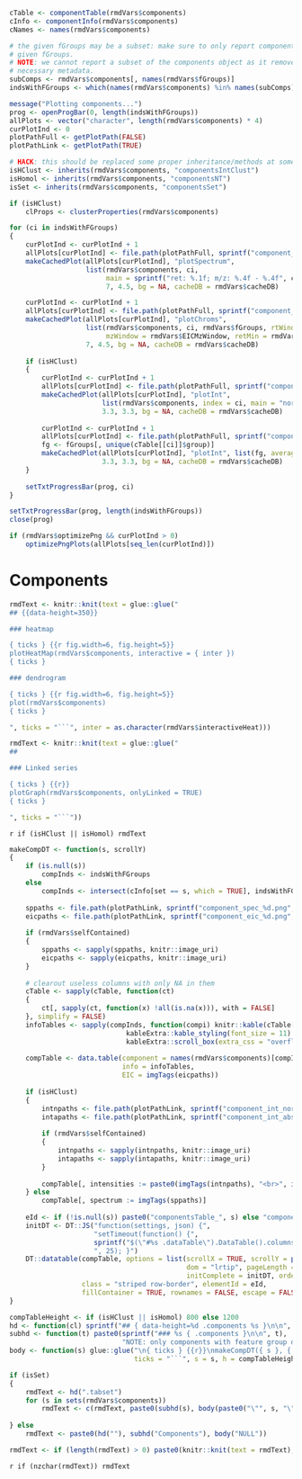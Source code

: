 ```r
cTable <- componentTable(rmdVars$components)
cInfo <- componentInfo(rmdVars$components)
cNames <- names(rmdVars$components)

# the given fGroups may be a subset: make sure to only report components with
# given fGroups.
# NOTE: we cannot report a subset of the components object as it removes
# necessary metadata.
subComps <- rmdVars$components[, names(rmdVars$fGroups)]
indsWithFGroups <- which(names(rmdVars$components) %in% names(subComps))

message("Plotting components...")
prog <- openProgBar(0, length(indsWithFGroups))
allPlots <- vector("character", length(rmdVars$components) * 4)
curPlotInd <- 0
plotPathFull <- getPlotPath(FALSE)
plotPathLink <- getPlotPath(TRUE)

# HACK: this should be replaced some proper inheritance/methods at some point
isHClust <- inherits(rmdVars$components, "componentsIntClust")
isHomol <- inherits(rmdVars$components, "componentsNT")
isSet <- inherits(rmdVars$components, "componentsSet")

if (isHClust)
    clProps <- clusterProperties(rmdVars$components)

for (ci in indsWithFGroups)
{
    curPlotInd <- curPlotInd + 1
    allPlots[curPlotInd] <- file.path(plotPathFull, sprintf("component_spec_%d.png", ci))
    makeCachedPlot(allPlots[curPlotInd], "plotSpectrum",
                   list(rmdVars$components, ci,
                        main = sprintf("ret: %.1f; m/z: %.4f - %.4f", cInfo$ret[ci], min(cTable[[ci]]$mz), max(cTable[[ci]]$mz))),
                        7, 4.5, bg = NA, cacheDB = rmdVars$cacheDB)

    curPlotInd <- curPlotInd + 1
    allPlots[curPlotInd] <- file.path(plotPathFull, sprintf("component_eic_%d.png", ci))
    makeCachedPlot(allPlots[curPlotInd], "plotChroms",
                   list(rmdVars$components, ci, rmdVars$fGroups, rtWindow = rmdVars$EICRtWindow,
                        mzWindow = rmdVars$EICMzWindow, retMin = rmdVars$retMin, EICs = rmdVars$EICs),
                   7, 4.5, bg = NA, cacheDB = rmdVars$cacheDB)
    
    if (isHClust)
    {
        curPlotInd <- curPlotInd + 1
        allPlots[curPlotInd] <- file.path(plotPathFull, sprintf("component_int_norm_%d.png", ci))
        makeCachedPlot(allPlots[curPlotInd], "plotInt",
                       list(rmdVars$components, index = ci, main = "normalized"),
                       3.3, 3.3, bg = NA, cacheDB = rmdVars$cacheDB)
        
        curPlotInd <- curPlotInd + 1
        allPlots[curPlotInd] <- file.path(plotPathFull, sprintf("component_int_abs_%d.png", ci))
        fg <- fGroups[, unique(cTable[[ci]]$group)]
        makeCachedPlot(allPlots[curPlotInd], "plotInt", list(fg, average = clProps$average, main = "absolute"),
                       3.3, 3.3, bg = NA, cacheDB = rmdVars$cacheDB)
    }
    
    setTxtProgressBar(prog, ci)
}

setTxtProgressBar(prog, length(indsWithFGroups))
close(prog)

if (rmdVars$optimizePng && curPlotInd > 0)
    optimizePngPlots(allPlots[seq_len(curPlotInd)])
```


Components {data-orientation=rows}
===

```r
rmdText <- knitr::knit(text = glue::glue("
## {{data-height=350}}

### heatmap

{ ticks } {{r fig.width=6, fig.height=5}}
plotHeatMap(rmdVars$components, interactive = { inter })
{ ticks }

### dendrogram

{ ticks } {{r fig.width=6, fig.height=5}}
plot(rmdVars$components)
{ ticks }

", ticks = "```", inter = as.character(rmdVars$interactiveHeat)))
```

```r
rmdText <- knitr::knit(text = glue::glue("
##

### Linked series

{ ticks } {{r}}
plotGraph(rmdVars$components, onlyLinked = TRUE)
{ ticks }

", ticks = "```"))
```

`r if (isHClust || isHomol) rmdText`

<style> .components { overflow-x: auto; } </style>

```r
makeCompDT <- function(s, scrollY)
{
    if (is.null(s))
        compInds <- indsWithFGroups
    else
        compInds <- intersect(cInfo[set == s, which = TRUE], indsWithFGroups)
    
    sppaths <- file.path(plotPathLink, sprintf("component_spec_%d.png", compInds))
    eicpaths <- file.path(plotPathLink, sprintf("component_eic_%d.png", compInds))
    
    if (rmdVars$selfContained)
    {
        sppaths <- sapply(sppaths, knitr::image_uri)
        eicpaths <- sapply(eicpaths, knitr::image_uri)
    }
    
    # clearout useless columns with only NA in them
    cTable <- sapply(cTable, function(ct)
    {
        ct[, sapply(ct, function(x) !all(is.na(x))), with = FALSE]
    }, simplify = FALSE)
    infoTables <- sapply(compInds, function(compi) knitr::kable(cTable[[compi]], "html") %>%
                             kableExtra::kable_styling(font_size = 11) %>%
                             kableExtra::scroll_box(extra_css = "overflow: auto; width: 350px; height: 300px;"))
    
    compTable <- data.table(component = names(rmdVars$components)[compInds],
                            info = infoTables,
                            EIC = imgTags(eicpaths))
    
    if (isHClust)
    {
        intnpaths <- file.path(plotPathLink, sprintf("component_int_norm_%d.png", compInds))
        intapaths <- file.path(plotPathLink, sprintf("component_int_abs_%d.png", compInds))
        
        if (rmdVars$selfContained)
        {
            intnpaths <- sapply(intnpaths, knitr::image_uri)
            intapaths <- sapply(intapaths, knitr::image_uri)
        }
        
        compTable[, intensities := paste0(imgTags(intnpaths), "<br>", imgTags(intapaths))]
    } else
        compTable[, spectrum := imgTags(sppaths)]
    
    eId <- if (!is.null(s)) paste0("componentsTable_", s) else "componentsTable"
    initDT <- DT::JS("function(settings, json) {",
                     "setTimeout(function() {",
                     sprintf("$(\"#%s .dataTable\").DataTable().columns.adjust().draw(); }", eId),
                     ", 25); }")
    DT::datatable(compTable, options = list(scrollX = TRUE, scrollY = paste0(scrollY, "px"), deferRender = TRUE,
                                            dom = "lrtip", pageLength = 25, autoWidth = FALSE,
                                            initComplete = initDT, ordering = FALSE),
                  class = "striped row-border", elementId = eId,
                  fillContainer = TRUE, rownames = FALSE, escape = FALSE)
}

compTableHeight <- if (isHClust || isHomol) 800 else 1200
hd <- function(cl) sprintf("## { data-height=%d .components %s }\n\n", compTableHeight, cl)
subhd <- function(t) paste0(sprintf("### %s { .components }\n\n", t),
                            "NOTE: only components with feature group data are shown here.\n\n")
body <- function(s) glue::glue("\n{ ticks } {{r}}\nmakeCompDT({ s }, { h })\n{ ticks }\n\n",
                               ticks = "```", s = s, h = compTableHeight - 200)

if (isSet)
{
    rmdText <- hd(".tabset")
    for (s in sets(rmdVars$components))
        rmdText <- c(rmdText, paste0(subhd(s), body(paste0("\"", s, "\""))))
    
} else
    rmdText <- paste0(hd(""), subhd("Components"), body("NULL"))

rmdText <- if (length(rmdText) > 0) paste0(knitr::knit(text = rmdText), collapse = "\n")
```

`r if (nzchar(rmdText)) rmdText`
